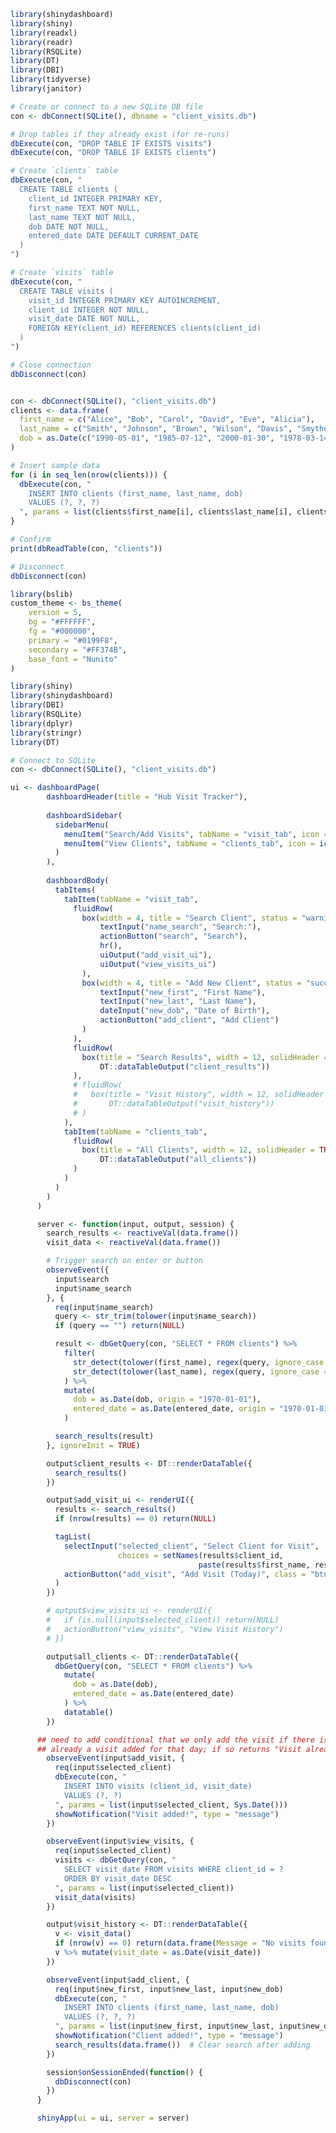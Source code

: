

```r
library(shinydashboard)
library(shiny)
library(readxl)
library(readr)
library(RSQLite)
library(DT)
library(DBI)
library(tidyverse)
library(janitor)
```

```r
# Create or connect to a new SQLite DB file
con <- dbConnect(SQLite(), dbname = "client_visits.db")
```
```r



# Drop tables if they already exist (for re-runs)
dbExecute(con, "DROP TABLE IF EXISTS visits")
dbExecute(con, "DROP TABLE IF EXISTS clients")

# Create `clients` table
dbExecute(con, "
  CREATE TABLE clients (
    client_id INTEGER PRIMARY KEY,
    first_name TEXT NOT NULL,
    last_name TEXT NOT NULL,
    dob DATE NOT NULL,
    entered_date DATE DEFAULT CURRENT_DATE
  )
")

# Create `visits` table
dbExecute(con, "
  CREATE TABLE visits (
    visit_id INTEGER PRIMARY KEY AUTOINCREMENT,
    client_id INTEGER NOT NULL,
    visit_date DATE NOT NULL,
    FOREIGN KEY(client_id) REFERENCES clients(client_id)
  )
")

# Close connection
dbDisconnect(con)



```
```r
con <- dbConnect(SQLite(), "client_visits.db")
clients <- data.frame(
  first_name = c("Alice", "Bob", "Carol", "David", "Eve", "Alicia"),
  last_name = c("Smith", "Johnson", "Brown", "Wilson", "Davis", "Smythe"),
  dob = as.Date(c("1990-05-01", "1985-07-12", "2000-01-30", "1978-03-14", "1992-09-09", "1991-11-11"))
)

# Insert sample data
for (i in seq_len(nrow(clients))) {
  dbExecute(con, "
    INSERT INTO clients (first_name, last_name, dob)
    VALUES (?, ?, ?)
  ", params = list(clients$first_name[i], clients$last_name[i], clients$dob[i]))
}

# Confirm
print(dbReadTable(con, "clients"))

# Disconnect
dbDisconnect(con)
```

```r
library(bslib)
custom_theme <- bs_theme(
    version = 5,
    bg = "#FFFFFF",
    fg = "#000000",
    primary = "#0199F8",
    secondary = "#FF374B",
    base_font = "Nunito"
)
```
```r

library(shiny)
library(shinydashboard)
library(DBI)
library(RSQLite)
library(dplyr)
library(stringr)
library(DT)

# Connect to SQLite
con <- dbConnect(SQLite(), "client_visits.db")

ui <- dashboardPage(
        dashboardHeader(title = "Hub Visit Tracker"),
  
        dashboardSidebar(
          sidebarMenu(
            menuItem("Search/Add Visits", tabName = "visit_tab", icon = icon("user-plus")),
            menuItem("View Clients", tabName = "clients_tab", icon = icon("table"))
          )
        ),
  
        dashboardBody(
          tabItems(
            tabItem(tabName = "visit_tab",
              fluidRow(
                box(width = 4, title = "Search Client", status = "warning",
                    textInput("name_search", "Search:"),
                    actionButton("search", "Search"),
                    hr(),
                    uiOutput("add_visit_ui"),
                    uiOutput("view_visits_ui")
                ),
                box(width = 4, title = "Add New Client", status = "success",
                    textInput("new_first", "First Name"),
                    textInput("new_last", "Last Name"),
                    dateInput("new_dob", "Date of Birth"),
                    actionButton("add_client", "Add Client")
                )
              ),
              fluidRow(
                box(title = "Search Results", width = 12, solidHeader = TRUE, status = "primary",
                    DT::dataTableOutput("client_results"))
              ),
              # fluidRow(
              #   box(title = "Visit History", width = 12, solidHeader = TRUE, status = "info",
              #       DT::dataTableOutput("visit_history"))
              # )
            ),
            tabItem(tabName = "clients_tab",
              fluidRow(
                box(title = "All Clients", width = 12, solidHeader = TRUE, status = "info",
                    DT::dataTableOutput("all_clients"))
              )
            )
          )
        )
      )

      server <- function(input, output, session) {
        search_results <- reactiveVal(data.frame())
        visit_data <- reactiveVal(data.frame())

        # Trigger search on enter or button
        observeEvent({
          input$search
          input$name_search
        }, {
          req(input$name_search)
          query <- str_trim(tolower(input$name_search))
          if (query == "") return(NULL)

          result <- dbGetQuery(con, "SELECT * FROM clients") %>%
            filter(
              str_detect(tolower(first_name), regex(query, ignore_case = TRUE)) |
              str_detect(tolower(last_name), regex(query, ignore_case = TRUE))
            ) %>%
            mutate(
              dob = as.Date(dob, origin = "1970-01-01"),
              entered_date = as.Date(entered_date, origin = "1970-01-01")
            )

          search_results(result)
        }, ignoreInit = TRUE)

        output$client_results <- DT::renderDataTable({
          search_results()
        })

        output$add_visit_ui <- renderUI({
          results <- search_results()
          if (nrow(results) == 0) return(NULL)

          tagList(
            selectInput("selected_client", "Select Client for Visit",
                        choices = setNames(results$client_id,
                                          paste(results$first_name, results$last_name))),
            actionButton("add_visit", "Add Visit (Today)", class = "btn-warning")
          )
        })

        # output$view_visits_ui <- renderUI({
        #   if (is.null(input$selected_client)) return(NULL)
        #   actionButton("view_visits", "View Visit History")
        # })

        output$all_clients <- DT::renderDataTable({
          dbGetQuery(con, "SELECT * FROM clients") %>%
            mutate(
              dob = as.Date(dob),
              entered_date = as.Date(entered_date)
            ) %>%
            datatable()
        })

      ## need to add conditional that we only add the visit if there isn't
      ## already a visit added for that day; if so returns "Visit already added"
        observeEvent(input$add_visit, {
          req(input$selected_client)
          dbExecute(con, "
            INSERT INTO visits (client_id, visit_date)
            VALUES (?, ?)
          ", params = list(input$selected_client, Sys.Date()))
          showNotification("Visit added!", type = "message")
        })

        observeEvent(input$view_visits, {
          req(input$selected_client)
          visits <- dbGetQuery(con, "
            SELECT visit_date FROM visits WHERE client_id = ?
            ORDER BY visit_date DESC
          ", params = list(input$selected_client))
          visit_data(visits)
        })

        output$visit_history <- DT::renderDataTable({
          v <- visit_data()
          if (nrow(v) == 0) return(data.frame(Message = "No visits found"))
          v %>% mutate(visit_date = as.Date(visit_date))
        })

        observeEvent(input$add_client, {
          req(input$new_first, input$new_last, input$new_dob)
          dbExecute(con, "
            INSERT INTO clients (first_name, last_name, dob)
            VALUES (?, ?, ?)
          ", params = list(input$new_first, input$new_last, input$new_dob))
          showNotification("Client added!", type = "message")
          search_results(data.frame())  # Clear search after adding
        })

        session$onSessionEnded(function() {
          dbDisconnect(con)
        })
      }

      shinyApp(ui = ui, server = server)


```